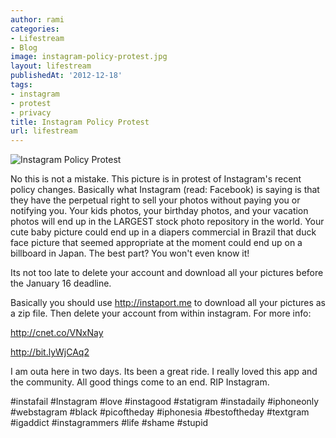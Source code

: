 ```yaml
---
author: rami
categories:
- Lifestream
- Blog
image: instagram-policy-protest.jpg
layout: lifestream
publishedAt: '2012-12-18'
tags:
- instagram
- protest
- privacy
title: Instagram Policy Protest
url: lifestream
---
```


![Instagram Policy Protest](/assets/images/content/lifestream/instagram-policy-protest.jpg )

No this is not a mistake. This picture is in protest of Instagram's recent policy changes. Basically what Instagram (read: Facebook) is saying is that they have the perpetual right to sell your photos without paying you or notifying you. Your kids photos, your birthday photos, and your vacation photos will end up in the LARGEST stock photo repository in the world. Your cute baby picture could end up in a diapers commercial in Brazil that duck face picture that seemed appropriate at the moment could end up on a billboard in Japan. The best part? You won't even know it!

Its not too late to delete your account and download all your pictures before the January 16 deadline.

Basically you should use <http://instaport.me> to download all your pictures as a zip file. Then delete your account from within instagram. For more info:
  
<http://cnet.co/VNxNay>
  
<http://bit.lyWjCAq2>

I am outa here in two days. Its been a great ride. I really loved this app and the community. All good things come to an end. RIP Instagram.

#instafail #Instagram #love #instagood #statigram #instadaily #iphoneonly #webstagram #black #picoftheday #iphonesia #bestoftheday #textgram #igaddict #instagrammers #life #shame #stupid